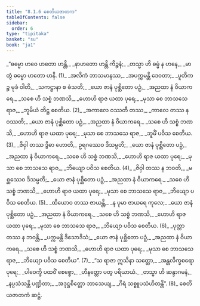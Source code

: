 ```yaml
---
title: "8.1.6 စေတိယဇာတက"
tableOfContents: false
sidebar:
  order: 6
type: "tipitaka"
basket: "su"
book: "ja1"
---
```



<DynamicBreadcrumb />

<Division number="45" book="ja1" e="ch" v="22" p="180">

<Paragraph number="1722" type="verses" book="ja1">
_“ဓမ္မော ဟဝေ ဟတော ဟန္တိ,_  
_နာဟတော ဟန္တိ ကိဉ္စနံ;_  
_တသ္မာ ဟိ ဓမ္မံ န ဟနေ,_  
_မာ တွံ ဓမ္မော ဟတော ဟနိ. (1)_  

</Paragraph>

</Division>
<Division number="46" book="ja1" e="ch" v="22" p="181">

<Paragraph number="1723" type="verses" book="ja1">
_အလိကံ ဘာသမာနဿ,_  
_အပက္ကမန္တိ ဒေဝတာ;_  
_ပူတိကဉ္စ မုခံ ဝါတိ,_  
_သကဋ္ဌာနာ စ ဓံသတိ;_  
_ယော ဇာနံ ပုစ္ဆိတော ပဉှံ,_  
_အညထာ နံ ဝိယာကရေ._  

</Paragraph>

</Division>
<Division number="47" book="ja1" e="ch" v="22" p="181">

<Paragraph number="1724" type="verses" book="ja1">
_သစေ ဟိ သစ္စံ ဘဏသိ,_  
_ဟောဟိ ရာဇ ယထာ ပုရေ;_  
_မုသာ စေ ဘာသသေ ရာဇ,_  
_ဘူမိယံ တိဋ္ဌ စေတိယ. (2)_  

</Paragraph>

</Division>
<Division number="48" book="ja1" e="ch" v="22" p="181">

<Paragraph number="1725" type="verses" book="ja1">
_အကာလေ ဝဿတီ တဿ,_  
_ကာလေ တဿ န ဝဿတိ;_  
_ယော ဇာနံ ပုစ္ဆိတော ပဉှံ,_  
_အညထာ နံ ဝိယာကရေ._  

</Paragraph>

</Division>
<Division number="49" book="ja1" e="ch" v="22" p="181">

<Paragraph number="1726" type="verses" book="ja1">
_သစေ ဟိ သစ္စံ ဘဏသိ,_  
_ဟောဟိ ရာဇ ယထာ ပုရေ;_  
_မုသာ စေ ဘာသသေ ရာဇ,_  
_ဘူမိံ ပဝိသ စေတိယ. (3)_  

</Paragraph>

</Division>
<Division number="50" book="ja1" e="ch" v="22" p="181">

<Paragraph number="1727" type="verses" book="ja1">
_ဇိဝှါ တဿ ဒွိဓာ ဟောတိ,_  
ဥရဂဿေဝ ဒိသမ္ပတိ;_  
_ယော ဇာနံ ပုစ္ဆိတော ပဉှံ,_  
_အညထာ နံ ဝိယာကရေ._  

</Paragraph>

</Division>
<Division number="51" book="ja1" e="ch" v="22" p="181">

<Paragraph number="1728" type="verses" book="ja1">
_သစေ ဟိ သစ္စံ ဘဏသိ,_  
_ဟောဟိ ရာဇ ယထာ ပုရေ;_  
_မုသာ စေ ဘာသသေ ရာဇ,_  
_ဘိယျော ပဝိသ စေတိယ. (4)_  

</Paragraph>

</Division>
<Division number="52" book="ja1" e="ch" v="22" p="181">

<Paragraph number="1729" type="verses" book="ja1">
_ဇိဝှါ တဿ န ဘဝတိ,_  
_မစ္ဆဿေဝ ဒိသမ္ပတိ;_  
_ယော ဇာနံ ပုစ္ဆိတော ပဉှံ,_  
_အညထာ နံ ဝိယာကရေ._  

</Paragraph>

</Division>
<Division number="53" book="ja1" e="ch" v="22" p="181">

<Paragraph number="1730" type="verses" book="ja1">
_သစေ ဟိ သစ္စံ ဘဏသိ,_  
_ဟောဟိ ရာဇ ယထာ ပုရေ;_  
_မုသာ စေ ဘာသသေ ရာဇ,_  
_ဘိယျော ပဝိသ စေတိယ. (5)_  

</Paragraph>

</Division>
<Division number="54" book="ja1" e="ch" v="22" p="181">

<Paragraph number="1731" type="verses" book="ja1">
_ထိယောဝ တဿ ဇာယန္တိ,_  
_န ပုမာ ဇာယရေ ကုလေ;_  
_ယော ဇာနံ ပုစ္ဆိတော ပဉှံ,_  
_အညထာ နံ ဝိယာကရေ._  

</Paragraph>

</Division>
<Division number="55" book="ja1" e="ch" v="22" p="181">

<Paragraph number="1732" type="verses" book="ja1">
_သစေ ဟိ သစ္စံ ဘဏသိ,_  
_ဟောဟိ ရာဇ ယထာ ပုရေ;_  
_မုသာ စေ ဘာသသေ ရာဇ,_  
_ဘိယျော ပဝိသ စေတိယ. (6)_  

</Paragraph>

</Division>
<Division number="56" book="ja1" e="ch" v="22" p="181">

<Paragraph number="1733" type="verses" book="ja1">
_ပုတ္တာ တဿ န ဘဝန္တိ,_  
_ပက္ကမန္တိ ဒိသောဒိသံ;_  
_ယော ဇာနံ ပုစ္ဆိတော ပဉှံ,_  
_အညထာ နံ ဝိယာကရေ._  

</Paragraph>

</Division>
<Division number="57" book="ja1" e="ch" v="22" p="162">

<Paragraph number="1734" type="verses" book="ja1">
_သစေ ဟိ သစ္စံ ဘဏသိ,_  
_ဟောဟိ ရာဇ ယထာ ပုရေ;_  
_မုသာ စေ ဘာသသေ ရာဇ,_  
_ဘိယျော ပဝိသ စေတိယ”. (7)_  

</Paragraph>

</Division>
<Division number="58" book="ja1" e="ch" v="22" p="193">

<Paragraph number="1735" type="verses" book="ja1">
_“သ ရာဇာ ဣသိနာ သတ္တော,_  
_အန္တလိက္ခစရော ပုရေ;_  
_ပါဝေက္ခိ ပထဝိံ စေစ္စော,_  
_ဟီနတ္တော ပတွ ပရိယာယံ._  

</Paragraph>

</Division>
<Division number="59" book="ja1" e="ch" v="22" p="182">

<Paragraph number="1736" type="verses" book="ja1">
_တသ္မာ ဟိ ဆန္ဒာဂမနံ,_  
_နပ္ပသံသန္တိ ပဏ္ဍိတာ;_  
_အဒုဋ္ဌစိတ္တော ဘာသေယျ,_  
_ဂိရံ သစ္စူပသံဟိတန္တိ”. (8)_  


</Paragraph>
</Division>

<Paragraph number="1737" type="center" book="ja1">
စေတိယဇာတကံ ဆဋ္ဌံ.
</Paragraph>